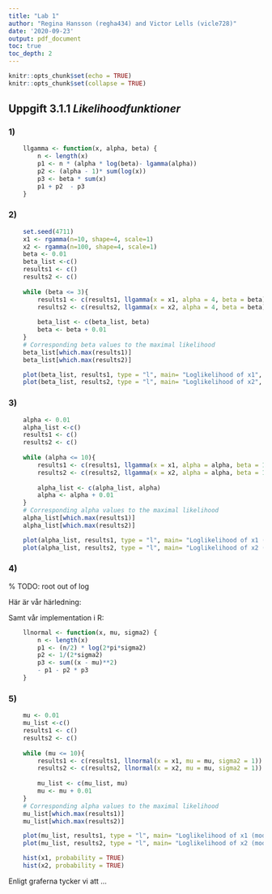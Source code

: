```yaml
---
title: "Lab 1"
author: "Regina Hansson (regha434) and Victor Lells (vicle728)"
date: '2020-09-23'
output: pdf_document
toc: true
toc_depth: 2
---
```


<!-- {r, echo=FALSE, fig.show="hold", out.width="50%"} -->

```r
knitr::opts_chunk$set(echo = TRUE)
knitr::opts_chunk$set(collapse = TRUE)
```

\newpage

## Uppgift 3.1.1 *Likelihoodfunktioner*

### 1)

``` r
    llgamma <- function(x, alpha, beta) {
        n <- length(x)
        p1 <- n * (alpha * log(beta)- lgamma(alpha))
        p2 <- (alpha - 1)* sum(log(x))
        p3 <- beta * sum(x)
        p1 + p2  - p3
    } 
```

### 2)
``` r
    set.seed(4711)
    x1 <- rgamma(n=10, shape=4, scale=1)
    x2 <- rgamma(n=100, shape=4, scale=1)
    beta <- 0.01
    beta_list <-c()
    results1 <- c()
    results2 <- c()
    
    while (beta <= 3){
        results1 <- c(results1, llgamma(x = x1, alpha = 4, beta = beta))
        results2 <- c(results2, llgamma(x = x2, alpha = 4, beta = beta))
        
        beta_list <- c(beta_list, beta)
        beta <- beta + 0.01
    }
    # Corresponding beta values to the maximal likelihood 
    beta_list[which.max(results1)]
    beta_list[which.max(results2)]
```
    
```r
    plot(beta_list, results1, type = "l", main= "Loglikelihood of x1", xlab = "Beta", ylab="log-likelihood")
    plot(beta_list, results2, type = "l", main= "Loglikelihood of x2", xlab = "Beta", ylab="log-likelihood")
```

\newpage

### 3)
``` r
    alpha <- 0.01
    alpha_list <-c()
    results1 <- c()
    results2 <- c()
    
    while (alpha <= 10){
        results1 <- c(results1, llgamma(x = x1, alpha = alpha, beta = 1))
        results2 <- c(results2, llgamma(x = x2, alpha = alpha, beta = 1))
        
        alpha_list <- c(alpha_list, alpha)
        alpha <- alpha + 0.01
    }
    # Corresponding alpha values to the maximal likelihood 
    alpha_list[which.max(results1)]
    alpha_list[which.max(results2)]
```
    
```r
    plot(alpha_list, results1, type = "l", main= "Loglikelihood of x1 (model: gamma)", xlab = "Alpha", ylab="log-likelihood")
    plot(alpha_list, results2, type = "l", main= "Loglikelihood of x2 (model: gamma)", xlab = "Alpha", ylab="log-likelihood")
```

### 4)
% TODO: root out of log

Här är vår härledning:

\begin{flalign} 
\begin{split}
    & \ln{L(\mu, \sigma^2)} = \\
	& = ln\Big(\prod_{i=1}^{n} \frac{1}{\sigma*\sqrt{2\pi}} * e^{- \frac{1}{2} * \big(\frac{x_i-\mu}{\sigma}\big)^2}\Big) = \\
	& = n * \ln\Big(\frac{1}{\sigma*\sqrt{2\pi}}\Big) + 
	  \sum_{i=1}^{n} \bigg(- \frac{1}{2} * \Big(\frac{x_i-\mu}{\sigma}\Big)^2 * ln{e}\bigg) = \\
	& = -n * \ln(\sigma*\sqrt{2\pi}) - \frac{1}{2\sigma^2} * \sum_{i=1}^{n} (x_i-\mu)^2
\end{split}
\end{flalign}

Samt vår implementation i R:

``` r
    llnormal <- function(x, mu, sigma2) {
        n <- length(x)
        p1 <- (n/2) * log(2*pi*sigma2) 
        p2 <- 1/(2*sigma2)
        p3 <- sum((x - mu)**2)
        - p1 - p2 * p3
    } 
```

### 5)


``` r
    mu <- 0.01
    mu_list <-c()
    results1 <- c()
    results2 <- c()
    
    while (mu <= 10){
        results1 <- c(results1, llnormal(x = x1, mu = mu, sigma2 = 1))
        results2 <- c(results2, llnormal(x = x2, mu = mu, sigma2 = 1))
        
        mu_list <- c(mu_list, mu)
        mu <- mu + 0.01
    }
    # Corresponding alpha values to the maximal likelihood 
    mu_list[which.max(results1)]
    mu_list[which.max(results2)]
```
    
```r
    plot(mu_list, results1, type = "l", main= "Loglikelihood of x1 (model: normal)", xlab = "Mu", ylab="log-likelihood")
    plot(mu_list, results2, type = "l", main= "Loglikelihood of x2 (model: normal)", xlab = "Mu", ylab="log-likelihood")
```

```r
	hist(x1, probability = TRUE) 
	hist(x2, probability = TRUE) 
```

Enligt graferna tycker vi att ...
